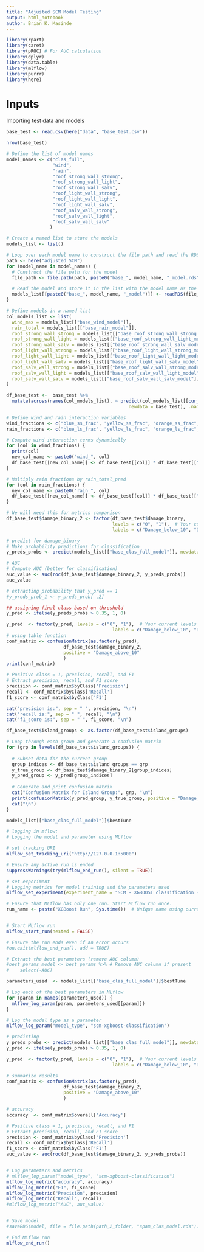 ```yaml
---
title: "Adjusted SCM Model Testing"
output: html_notebook
author: Brian K. Masinde
---
```


```r
library(rpart)
library(caret)
library(pROC) # For AUC calculation
library(dplyr)
library(data.table)
library(mlflow)
library(purrr)
library(here)
```

# Inputs
Importing test data and models

```r
base_test <- read.csv(here("data", "base_test.csv"))

nrow(base_test)
```

```r
# Define the list of model names
model_names <- c("clas_full",
                 "wind",
                 "rain",
                 "roof_strong_wall_strong",
                 "roof_strong_wall_light",
                 "roof_strong_wall_salv",
                 "roof_light_wall_strong",
                 "roof_light_wall_light",
                 "roof_light_wall_salv",
                 "roof_salv_wall_strong",
                 "roof_salv_wall_light",
                 "roof_salv_wall_salv"
                )

# Create a named list to store the models
models_list <- list()

# Loop over each model name to construct the file path and read the RDS file
path <- here("adjusted SCM")
for (model_name in model_names) {
  # Construct the file path for the model
  file_path <- file.path(path, paste0("base_", model_name, "_model.rds"))

  # Read the model and store it in the list with the model name as the key
  models_list[[paste0("base_", model_name, "_model")]] <- readRDS(file_path)
}
```

```r
# Define models in a named list
col_models_list <- list(
  wind_max = models_list[["base_wind_model"]],
  rain_total = models_list[["base_rain_model"]],
  roof_strong_wall_strong = models_list[["base_roof_strong_wall_strong_model"]],
  roof_strong_wall_light = models_list[["base_roof_strong_wall_light_model"]],
  roof_strong_wall_salv = models_list[["base_roof_strong_wall_salv_model"]],
  roof_light_wall_strong = models_list[["base_roof_light_wall_strong_model"]],
  roof_light_wall_light = models_list[["base_roof_light_wall_light_model"]],
  roof_light_wall_salv = models_list[["base_roof_light_wall_salv_model"]],
  roof_salv_wall_strong = models_list[["base_roof_salv_wall_strong_model"]],
  roof_salv_wall_light = models_list[["base_roof_salv_wall_light_model"]],
  roof_salv_wall_salv = models_list[["base_roof_salv_wall_salv_model"]]
)
```


```r
df_base_test <-  base_test %>%
  mutate(across(names(col_models_list), ~ predict(col_models_list[[cur_column()]],
                                             newdata = base_test), .names = "{.col}_pred"))
```

```r
# Define wind and rain interaction variables
wind_fractions <- c("blue_ss_frac", "yellow_ss_frac", "orange_ss_frac", "red_ss_frac")
rain_fractions <- c("blue_ls_frac", "yellow_ls_frac", "orange_ls_frac", "red_ls_frac")

# Compute wind interaction terms dynamically
for (col in wind_fractions) {
  print(col)
  new_col_name <- paste0("wind_", col)
  df_base_test[[new_col_name]] <- df_base_test[[col]] * df_base_test[["wind_max_pred"]]
}

# Multiply rain fractions by rain_total_pred
for (col in rain_fractions) {
  new_col_name <- paste0("rain_", col)
  df_base_test[[new_col_name]] <- df_base_test[[col]] * df_base_test[["rain_total_pred"]]
}
```
```r
# We will need this for metrics comparison
df_base_test$damage_binary_2 <- factor(df_base_test$damage_binary,
                                       levels = c("0", "1"),  # Your current levels
                                       labels = c("Damage_below_10", "Damage_above_10"))  # New valid labels
```


```r
# predict for damage_binary
# Make probability predictions for classification
y_preds_probs <- predict(models_list[["base_clas_full_model"]], newdata = df_base_test, type = "prob")[,2]  # Probability of class 1
```

```r
# AUC
# Compute AUC (better for classification)
auc_value <- auc(roc(df_base_test$damage_binary_2, y_preds_probs))
auc_value
```

```r
# extracting probability that y_pred == 1
#y_preds_prob_1 <- y_preds_prob[ ,2]

## assigning final class based on threshold
y_pred <- ifelse(y_preds_probs > 0.35, 1, 0)

y_pred  <- factor(y_pred, levels = c("0", "1"),  # Your current levels
                                       labels = c("Damage_below_10", "Damage_above_10"))  # New valid labels
# using table function
conf_matrix <- confusionMatrix(as.factor(y_pred),
                     df_base_test$damage_binary_2,
                     positive = "Damage_above_10"
                     )
print(conf_matrix)

```
```r
# Positive class = 1, precision, recall, and F1
# Extract precision, recall, and F1 score
precision <- conf_matrix$byClass['Precision']
recall <- conf_matrix$byClass['Recall']
f1_score <- conf_matrix$byClass['F1']

cat("precision is:", sep = " ", precision, "\n")
cat("recall is:", sep = " ", recall, "\n")
cat("f1_score is:", sep = " ", f1_score, "\n")
```

```r
df_base_test$island_groups <- as.factor(df_base_test$island_groups)

# Loop through each group and generate a confusion matrix
for (grp in levels(df_base_test$island_groups)) {
  
  # Subset data for the current group
  group_indices <- df_base_test$island_groups == grp
  y_true_group <- df_base_test$damage_binary_2[group_indices]
  y_pred_group <- y_pred[group_indices]
  
  # Generate and print confusion matrix
  cat("Confusion Matrix for Island Group:", grp, "\n")
  print(confusionMatrix(y_pred_group, y_true_group, positive = "Damage_above_10"))
  cat("\n")
}
```


```r
models_list[["base_clas_full_model"]]$bestTune
```

```r
# logging in mflow:
# Logging the model and parameter using MLflow

# set tracking URI
mlflow_set_tracking_uri("http://127.0.0.1:5000")

# Ensure any active run is ended
suppressWarnings(try(mlflow_end_run(), silent = TRUE))

# set experiment
# Logging metrics for model training and the parameters used
mlflow_set_experiment(experiment_name = "SCM - XGBOOST classification -CV (Test metircs)")

# Ensure that MLflow has only one run. Start MLflow run once.
run_name <- paste("XGBoost Run", Sys.time())  # Unique name using current time


# Start MLflow run
mlflow_start_run(nested = FALSE)

# Ensure the run ends even if an error occurs
#on.exit(mlflow_end_run(), add = TRUE)

# Extract the best parameters (remove AUC column)
#best_params_model <- best_params %>% # Remove AUC column if present
#    select(-AUC)

parameters_used  <- models_list[["base_clas_full_model"]]$bestTune

# Log each of the best parameters in MLflow
for (param in names(parameters_used)) {
  mlflow_log_param(param, parameters_used[[param]])
}

# Log the model type as a parameter
mlflow_log_param("model_type", "scm-xgboost-classification")

# predicting
y_preds_probs <- predict(models_list[["base_clas_full_model"]], newdata = df_base_test, type = "prob")[,2]  # Probability of class 1
y_pred <- ifelse(y_preds_probs > 0.35, 1, 0)

y_pred  <- factor(y_pred, levels = c("0", "1"),  # Your current levels
                                       labels = c("Damage_below_10", "Damage_above_10"))  # New valid labels

# summarize results
conf_matrix <- confusionMatrix(as.factor(y_pred),
                     df_base_test$damage_binary_2,
                     positive = "Damage_above_10"
                     )

# accuracy
accuracy  <- conf_matrix$overall['Accuracy']

# Positive class = 1, precision, recall, and F1
# Extract precision, recall, and F1 score
precision <- conf_matrix$byClass['Precision']
recall <- conf_matrix$byClass['Recall']
f1_score <- conf_matrix$byClass['F1']
auc_value <- auc(roc(df_base_test$damage_binary_2, y_preds_probs))


# Log parameters and metrics
# mlflow_log_param("model_type", "scm-xgboost-classification")
mlflow_log_metric("accuracy", accuracy)
mlflow_log_metric("F1", f1_score)
mlflow_log_metric("Precision", precision)
mlflow_log_metric("Recall", recall)
#mlflow_log_metric("AUC", auc_value)


# Save model
#saveRDS(model, file = file.path(path_2_folder, "spam_clas_model.rds"))

# End MLflow run
mlflow_end_run()
```

